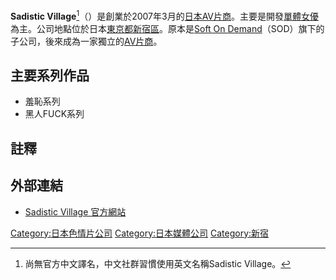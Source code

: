 '''Sadistic Village'''<ref>尚無官方中文譯名，中文社群習慣使用英文名稱Sadistic Village。</ref>（{{lang-ja|サディスティックヴィレッジ}}）是創業於2007年3月的[[成人视频制造商|日本AV片商]]。主要是開發[[AV女優#個人企劃女優（單體女優）|單體女優]]為主。公司地點位於日本[[東京都|東京都]][[新宿區|新宿區]]。原本是[[Soft_On_Demand|Soft On Demand]]（SOD）旗下的子公司，後來成為一家獨立的[[成人视频制造商|AV片商]]。

== 主要系列作品 ==
*羞恥系列
*黑人FUCK系列

== 註釋 ==
{{Reflist}}

==外部連結==
* [http://www.sadistic-v.com/ Sadistic Village 官方網站]{{Wayback|url=http://www.sadistic-v.com/ |date=20100527210550 }}

{{DEFAULTSORT:Sadistic Village}}
[[Category:日本色情片公司|Category:日本色情片公司]]
[[Category:日本媒體公司|Category:日本媒體公司]]
[[Category:新宿|Category:新宿]]
{{porn-stub}}